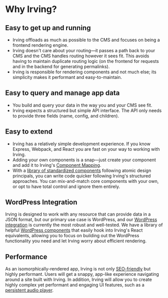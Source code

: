 <Meta title="Intro|Why Irving?" />

# Why Irving?
## Easy to get up and running
* Irving offloads as much as possible to the CMS and focuses on being a frontend rendering engine.
* Irving doesn't care about your routing—it passes a path back to your CMS and the CMS handles routing however it sees fit. This avoids having to maintain duplicate routing logic (on the frontend for requests and in the backend for generating permalinks).
* Irving is responsible for rendering components and not much else; its simplicity makes it performant and easy-to-maintain.

## Easy to query and manage app data
* You build and query your data in the way you and your CMS see fit.
* Irving expects a structured but simple API interface. The API only needs to provide three fields (name, config, and children).

## Easy to extend
* Irving has a relatively simple development experience. If you know Express, Webpack, and React you are fast on your way to working with Irving.
* Adding your own components is a snap—just create your component and add it to Irving's [Component Mapping](?path=/docs/components-component-mapping--page).
* With a [library of standardized components](?path=/docs/components-components-library--page) following atomic design principals, you can write code quicker following Irving's structured approaches. You can mix-and-match core components with your own, or opt to have total control and ignore them entirely.

## WordPress Integration
Irving is designed to work with any resource that can provide data in a JSON format, but our primary use case is WordPress, and our [WordPress integration](?path=/docs/intro-wordpress--page) is currently the most robust and well-tested. We have a library of helpful [WordPress components](?path=/docs/wordpress-components-table-of-contents--page) that easily hook into Irving's React equivalents, allowing you to focus on building out the WordPress functionality you need and let Irving worry about efficient rendering.

## Performance
As an isomorphically-rendered app, Irving is not only [SEO-friendly](?path=/docs/features-seo--page) but highly performant. Users will get a snappy, app-like experience navigating around a site built with Irving. In addition, Irving will allow you to create highly complex yet performant and engaging UI features, such as a [persistent audio player](?path=/docs/packages-audio-player--page).